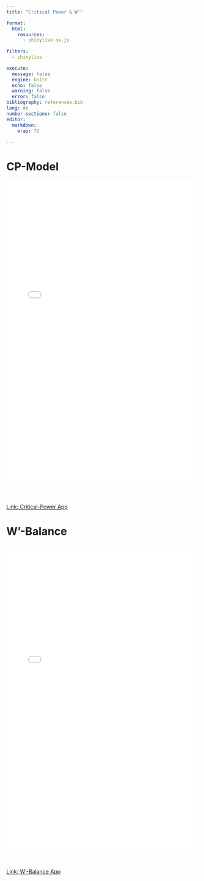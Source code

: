 ```yaml
---
title: "Critical Power & W'"

format:
  html:
    resources: 
      - shinylive-sw.js
      
filters:
  - shinylive

execute:
  message: false
  engine: knitr
  echo: false
  warning: false
  error: false
bibliography: references.bib
lang: de
number-sections: false
editor: 
  markdown: 
    wrap: 72
    
---
```


# CP-Model

<div style="position: relative; width: 100%; height: 800px;">
  <iframe src="Critical_Power_App 1.3.html" style="position: absolute; width: 100%; height: 100%; border: none;"></iframe>
</div>

<br>

[Link: Critical-Power App](/Critical_Power_App 1.3.html)

# W'-Balance

<div style="position: relative; width: 100%; height: 800px;">
  <iframe src="W'_Balance_App 1.1.html" style="position: absolute; width: 100%; height: 100%; border: none;"></iframe>
</div>

<br>

[Link: W'-Balance App](/W'_Balance_App 1.1.html)